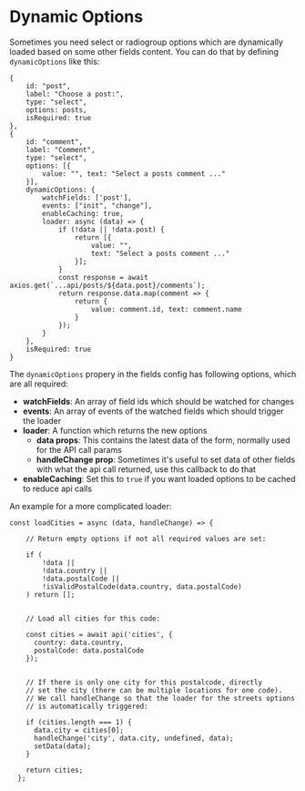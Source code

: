 # Dynamic Options

Sometimes you need select or radiogroup options which are dynamically loaded based on some other fields content. 
You can do that by defining `dynamicOptions` like this:

```
{
    id: "post",
    label: "Choose a post:",
    type: "select",
    options: posts,
    isRequired: true
},
{
    id: "comment",
    label: "Comment",
    type: "select",
    options: [{
        value: "", text: "Select a posts comment ..."
    }],
    dynamicOptions: {
        watchFields: ['post'],
        events: ["init", "change"],
        enableCaching: true,
        loader: async (data) => {
            if (!data || !data.post) {
                return [{
                    value: "",
                    text: "Select a posts comment ..."
                }];
            }
            const response = await axios.get(`...api/posts/${data.post}/comments`);
            return response.data.map(comment => {
                return {
                    value: comment.id, text: comment.name
                }
            });
        }
    },
    isRequired: true
}
```

The `dynamicOptions` propery in the fields config has following options, which are all required:

- **watchFields**: An array of field ids which should be watched for changes
- **events**: An array of events of the watched fields which should trigger the loader
- **loader**: A function which returns the new options
    - **data props**: This contains the latest data of the form, normally used for the API call params
    - **handleChange prop**: Sometimes it's useful to set data of other fields with what the api call returned, use this callback to do that
- **enableCaching**: Set this to `true` if you want loaded options to be cached to reduce api calls

An example for a more complicated loader:

```
const loadCities = async (data, handleChange) => {

    // Return empty options if not all required values are set:

    if (
        !data || 
        !data.country || 
        !data.postalCode || 
        !isValidPostalCode(data.country, data.postalCode)
    ) return [];


    // Load all cities for this code:

    const cities = await api('cities', {
      country: data.country,
      postalCode: data.postalCode
    });


    // If there is only one city for this postalcode, directly
    // set the city (there can be multiple locations for one code).
    // We call handleChange so that the loader for the streets options
    // is automatically triggered:

    if (cities.length === 1) {
      data.city = cities[0];
      handleChange('city', data.city, undefined, data);
      setData(data);
    }

    return cities;
  };
```